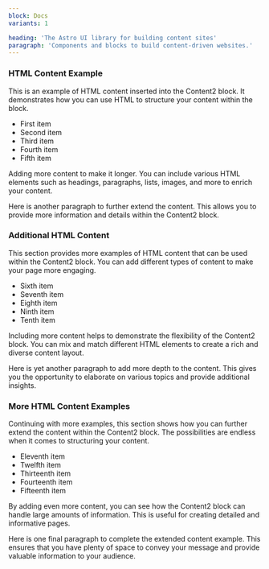```yaml
---
block: Docs
variants: 1

heading: 'The Astro UI library for building content sites'
paragraph: 'Components and blocks to build content-driven websites.'
---
```


### HTML Content Example

This is an example of HTML content inserted into the Content2 block. It demonstrates how you can use HTML to structure your content within the block.

- First item
- Second item
- Third item
- Fourth item
- Fifth item

Adding more content to make it longer. You can include various HTML elements such as headings, paragraphs, lists, images, and more to enrich your content.

Here is another paragraph to further extend the content. This allows you to provide more information and details within the Content2 block.

### Additional HTML Content

This section provides more examples of HTML content that can be used within the Content2 block. You can add different types of content to make your page more engaging.

- Sixth item
- Seventh item
- Eighth item
- Ninth item
- Tenth item

Including more content helps to demonstrate the flexibility of the Content2 block. You can mix and match different HTML elements to create a rich and diverse content layout.

Here is yet another paragraph to add more depth to the content. This gives you the opportunity to elaborate on various topics and provide additional insights.

### More HTML Content Examples

Continuing with more examples, this section shows how you can further extend the content within the Content2 block. The possibilities are endless when it comes to structuring your content.

- Eleventh item
- Twelfth item
- Thirteenth item
- Fourteenth item
- Fifteenth item

By adding even more content, you can see how the Content2 block can handle large amounts of information. This is useful for creating detailed and informative pages.

Here is one final paragraph to complete the extended content example. This ensures that you have plenty of space to convey your message and provide valuable information to your audience.
